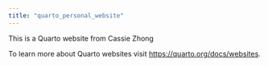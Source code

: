```yaml
---
title: "quarto_personal_website"
---
```


This is a Quarto website from Cassie Zhong

To learn more about Quarto websites visit <https://quarto.org/docs/websites>.
